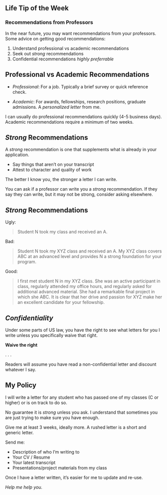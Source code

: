 ## Life Tip of the Week

### Recommendations from Professors

In the near future, you may want recommendations from your professors. Some advice on getting good recommendations: 

1. Understand professional vs academic recommendations
2. Seek out  _strong_ recommendations
3. Confidential recommendations _highly preferrable_

## Professional vs Academic Recommendations

- *Professional*: For a job. Typically a brief survey or quick reference check.

- *Academic*: For awards, fellowships, research positions, graduate admissions. A *personalized letter* from me.

I can usually do professional recommendations quickly (4-5 business days).
Academic recommendations require a minimum of two weeks.

## _Strong_ Recommendations

A _strong_ recommendation is one that supplements what is already in your application. 

- Say things that aren't on your transcript
- Attest to character and quality of work

The better I know you, the stronger a letter I can write. 

You can ask if a professor can write you a _strong_
recommendation. If they say they can write, but it may not be strong, consider asking elsewhere. 

## _Strong_ Recommendations {.smaller}

Ugly: 

> Student N took my class and received an A. 

Bad: 

> Student N took my XYZ class and received an A. My XYZ class covers ABC at an advanced level and provides N a strong foundation for your program.

Good: 

> I first met student N in my XYZ class. She was an active participant in class, regularly attended my office hours, and regularly asked for additional advanced material. She had a remarkable final project in which she ABC. It is clear that her drive and passion for XYZ make her an excellent candidate for your fellowship. 


## _Confidentiality_ 

Under some parts of US law, you have the right to see what
letters for you I write unless you specifically waive that
right. 

**Waive the right**

. . . 

Readers will assume you have read a non-confidential letter
and discount whatever I say. 

## My Policy {.smaller}

I will write a letter for any student who has passed one 
of my classes (C or higher) or is on track to do so. 

No guarantee it is _strong_ unless you ask. I understand that
sometimes you are just trying to make sure you have enough.

Give me at least 3 weeks, ideally more. A rushed letter is a
short and generic letter. 

Send me: 
 
- Description of who I'm writing to
- Your CV / Resume
- Your latest transcript
- Presentations/project materials from my class

Once I have a letter written, it's easier for me to update and re-use.

_Help me help you._

